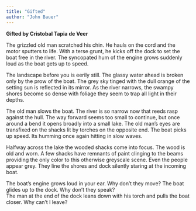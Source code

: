 ```yaml
---
title: "Gifted"
author: "John Bauer"
---
```


**Gifted by Cristobal Tapia de Veer**

The grizzled old man scratched his chin. He hauls on the cord and the motor sputters to life. With a terse grunt, he kicks 
off the dock to set the boat free in the river. The syncopated hum of the engine grows suddenly loud as the 
boat gets up to speed.

The landscape before you is eerily still. The glassy water ahead is broken only by the prow of the boat. The grey sky tinged with the dull orange of the setting sun is reflected in its mirror. As the river narrows, the swampy shores become so dense with foliage they seem to trap all light in their depths.

The old man slows the boat. The river is so narrow now that reeds rasp against the hull. The way forward seems too small to continue, but once around a bend it opens broadly into a small lake. The old man's eyes are transfixed on the shacks lit by torches on the opposite end. The boat picks up speed. Its humming once again hitting in slow waves.

Halfway across the lake the wooded shacks come into focus. The wood is old and worn. A few shacks have remnants of paint clinging to the beams providing the only color to this otherwise greyscale scene. Even the people appear grey. They line the shores and dock silently staring at the incoming boat. 

The boat's engine grows loud in your ear. 
Why don't they move? 
The boat glides up to the dock. 
Why don't they speak?  
The man at the end of the dock leans down with his torch and pulls 
the boat closer.
Why can't I leave? 
